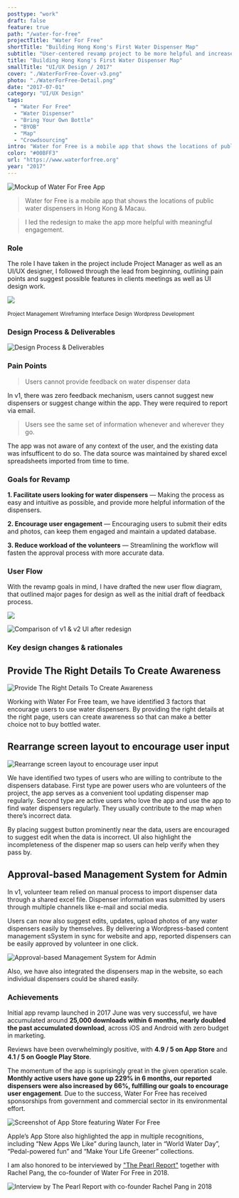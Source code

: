 ```yaml
---
posttype: "work"
draft: false
feature: true
path: "/water-for-free"
projectTitle: "Water For Free"
shortTitle: "Building Hong Kong's First Water Dispenser Map"
subtitle: "User-centered revamp project to be more helpful and increase engagement"
title: "Building Hong Kong's First Water Dispenser Map"
smallTitle: "UI/UX Design / 2017"
cover: "./WaterForFree-Cover-v3.png"
photo: "./WaterForFree-Detail.png"
date: "2017-07-01"
category: "UI/UX Design"
tags:
  - "Water For Free"
  - "Water Dispenser"
  - "Bring Your Own Bottle"
  - "BYOB"
  - "Map"
  - "Crowdsourcing"
intro: "Water for Free is a mobile app that shows the locations of public water dispensers in Hong Kong & Macau. I lead the redesign allowing users to report and discover dispensers."
color: "#00BFF3"
url: "https://www.waterforfree.org"
year: "2017"
---
```




![Mockup of Water For Free App](./W4F3.png)


<WorkMeta>
<ColumnItem span="span 8">

> Water for Free is a mobile app that shows the locations of public water dispensers in Hong Kong & Macau. 

> I led the redesign to make the app more helpful with meaningful engagement.

</ColumnItem>
<ColumnItem span="span 4">
<GridBlock margin="0">
<Meta icon="mobile-alt" label="platform" value="Website, Mobile App, CMS"/>
<Meta icon="calendar-alt" label="timeline" value="2016 Dec - 2017 June"/>
<Meta icon="mug-hot" label="type" value="Client Project"/>
</GridBlock>
</ColumnItem>
</WorkMeta>

<Wrapper style="margin-top: 2rem">

### Role

The role I have taken in the project include Project Manager as well as an UI/UX designer, I followed through the lead from beginning, outlining pain points and suggest possible features in clients meetings as well as UI design work. 

</Wrapper>


![](./w4f-role.svg)

<GridBlock margin="0 auto" style="text-align: center; margin-top: 20px;">
  <Wrapper><small>Project Management</small></Wrapper>
  <Wrapper><small>Wireframing</small></Wrapper>
  <Wrapper><small>Interface Design</small></Wrapper>
  <Wrapper><small>Wordpress Development</small></Wrapper>
</GridBlock>

### Design Process & Deliverables

![Design Process & Deliverables](./Process.png)

### Pain Points

> Users cannot provide feedback on water dispenser data

In v1, there was zero feedback mechanism, users cannot suggest new dispensers or suggest change within the app. They were required to report via email.

> Users see the same set of information whenever and wherever they go. 

The app was not aware of any context of the user, and the existing data was infsufficent to do so. The data source was maintained by shared excel spreadsheets imported from time to time.

### Goals for Revamp

**1. Facilitate users looking for water dispensers** —  Making the process as easy and intuitive as possible, and provide more helpful information of the dispensers.

**2. Encourage user engagement** — Encouraging users to submit their edits and photos, can keep them engaged and maintain a updated database.

**3. Reduce workload of the volunteers** — Streamlining the workflow will fasten the approval process with more accurate data.

### User Flow
With the revamp goals in mind, I have drafted the new user flow diagram, that outlined major pages for design as well as the initial draft of feedback process.

![](./w4f-userflow.png)

![Comparison of v1 & v2 UI after redesign](./Compare.png)

### Key design changes & rationales

## Provide The Right Details To Create Awareness

![Provide The Right Details To Create Awareness](./Awareness.png)

Working with Water For Free team, we have identified 3 factors that encourage users to use water dispensers. By providing the right details at the right page, users can create awareness so that can make a better choice not to buy bottled water.

## Rearrange screen layout to encourage user input

![Rearrange screen layout to encourage user input](./Layout.png)

We have identified two types of users who are willing to contribute to the dispensers database. First type are power users who are volunteers of the project, the app serves as a convenient tool updating dispenser map regularly. Second type are active users who love the app and use the app to find water dispensers regularly. They usually contribute to the map when there’s incorrect data.

By placing suggest button prominently near the data, users are encouraged to suggest edit when the data is incorrect. UI also highlight the incompleteness of the dispener map so users can help verify when they pass by.

## Approval-based Management System for Admin

In v1, volunteer team relied on manual process to import dispenser data through a shared excel file. Dispenser information was submitted by users through multiple channels like e-mail and social media. 

Users can now also suggest edits, updates, upload photos of any water dispensers easily by themselves. By delivering a Wordpress-based content management sSystem in sync for website and app, reported dispensers can be easily approved by volunteer in one click.

![Approval-based Management System for Admin](./W4F-Web.png)

Also, we have also integrated the dispensers map in the website, so each individual dispensers could be shared easily.


### Achievements

<GridBlock margin="2rem 0;">
<Data caption="Monthly Active Users" nodata="+229%"/>
<Data caption="App Installs" nodata="+1335%"/>
<Data caption="Reported Dispensers" nodata="+66%"/>
</GridBlock>

Initial app revamp launched in 2017 June was very successful, we have accumulated around **25,000 downloads within 6 months, nearly doubled the past accumulated download**, across iOS and Android with zero budget in marketing.

Reviews have been overwhelmingly positive, with **4.9 / 5 on App Store** and **4.1 / 5 on Google Play Store**. 

The momentum of the app is suprisingly great in the given operation scale. **Monthly active users have gone up 229% in 6 months, our reported dispensers were also increased by 66%, fulfilling our goals to encourage user engagement**. Due to the success, Water For Free has received sponsorships from government and commercial sector in its environmental effort.

![Screenshot of App Store featuring Water For Free](./AppStore.png)

Apple’s App Store also highlighted the app in multiple recognitions, including “New Apps We Like” during launch, later in “World Water Day”, “Pedal-powered fun” and “Make Your Life Greener” collections.

I am also honored to be interviewed by ["The Pearl Report"](https://youtu.be/YuXQS_Aqvqc) together with Rachel Pang, the co-founder of Water For Free in 2018.

![Interview by The Pearl Report with co-founder Rachel Pang in 2018](./PearlReport.png)

<!-- 
In 2017, I worked with Water For Free, a non-profit which dedicated efforts to reduce the vast amounts of single-use plastic water bottles, revamping their water dispensers map app in Hong Kong.

## Introduction

Hong Kong has hot summer and people often prefer cold drinks. However, the location of water dispensers has never been integrated by any authority’s effort.

Volunteers from Water For Free saw the opportunity and dedicated to making a water dispenser map, few years after the initial v1 app launch, Water For Free worked with Playa for v2.

![Comparison of Water For Free App v1 and v2](./Compare.png)

## Objective & Scope of Work

The primary objective of the revamp is to facilitate users hunting water dispensers (Literal translation of the app Chinese name 撲水) and make the process more sustainable.

Playa has taken the job merging existing blog into a functional website with searchable fountain map, revamping v1 app fulfilling the objective and develop a unified content management system.

The role I have taken has been more than a UI designer, since I took part in following the lead from the beginning, outlining and discussing possible features in multiple meetings.

## Enhancements

### Provide The Right Details To Create Awareness

Working with Water For Free team, we have identified few factors that encourage users to use water dispensers. By providing the right details at the right page, users can create awareness so that can make a better choice not to buy bottle water.

![Provide The Right Details To Create Awareness](./Caption-1.png)

### Rearrange screen layout to encourage user input

We have identified two types of users who are willing to contribute to the dispensers database. First type are power users who are volunteers of the project, the app serves as a convenient tool updating dispenser map regularly. Second type are active users who love the app and use the app to find water dispensers regularly. They usually contribute to the map when there’s incorrect data.

![Rearrange screen layout to encourage user input](./Caption-2.png)

We also broke down the new dispensers submission process in 3 separate pages with saved process to make the contribution process more reliable.

### Approval-based Management System for Admin

In previous version, volunteer team relied on manual effort working on a shared Excel file. They receive feedbacks of the water dispensers via E-mail and Facebook Messages.

By delivering a Wordpress-based Content Management System, reported dispensers and incorrect data are now imported directly to the database pending for approval. This has drastically decrease the process time.

![Approval-based Management System for Admin](./W4F-Web.png)

Also, we have also integrated the dispensers map in the website, so each individual dispensers could be shared easily.

## Achievements

![Screenshot of App Store featuring Water For Free](./W4F-AppStore.png)

Initial app revamp launch in 2017 June was very successful, we have accumulated nearly 25,000+ downloads withint 6 months, across iOS and Android with zero budget in marketing.

Reviews have been overwhelmingly positive, with 4.9 / 5 on App Store and 4.1 / 5 on Google Play Store. 

The momentum of the app is suprisingly great in the given operation scale. The project also has given sponsorships from government and commercial sector in its environmental effort.

Apple’s App Store also highlighted the app in multiple recognitions, including “New Apps We Like” during launch, later in “World Water Day”, “Pedal-powered fun” and “Make Your Life Greener” collections.

I am also honored to be interviewed by "The Pearl Report" together with Rachel Pang, the co-founder of Water For Free in 2018.

<iframe width="950" height="534" src="https://www.youtube.com/embed/YuXQS_Aqvqc" frameborder="0" allow="accelerometer; autoplay; clipboard-write; encrypted-media; gyroscope; picture-in-picture" allowfullscreen></iframe>
<GridBlock>
  <Data caption="Type" nodata="Client Project" />
  <Data caption="Client" nodata="Water for Free" />
  <Data
    caption="Roles"
    nodata="UI/UX Designer, "
    data2="Visual Designer, "
    data3="Project Manager"
  />
    <Data
    caption="Deliverables"
    nodata="iOS & Android App, "
    data2="Website, "
    data3="Content Management System"
  />
  <Data caption="Year" nodata="2017" />
  <Data caption="Project Timeframe" nodata="6 months" />

  <Data caption="App Installs" nodata="70,000+" />
  <Data caption="Launched In" nodata="2017 June" />
</GridBlock> -->
